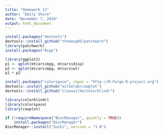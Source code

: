 ```yaml
---
title: "Homework 11"
author: "Emily Shore"
date: "November 7, 2018"
output: html_document
---
```


```r
install.packages("devtools")
devtools::install_github("thomasp85/patchwork")
library(patchwork)
install.packages("Rcpp")

library(ggplot2)
p1 <- qplot(mtcars$mpg, mtcars$disp)
p2 <- qplot(mtcars$mpg, mtcars$wt)
p1 + p2 

install.packages("colorspace", repos = "http://R-Forge.R-project.org")
devtools::install_github("wilkelab/cowplot")
devtools::install_github("clauswilke/colorblindr")

library(colorblindr) 
library(colorspace)
library(cowplot)

if (!requireNamespace("BiocManager", quietly = TRUE))
    install.packages("BiocManager")
BiocManager::install("Sushi", version = "3.8")

```
